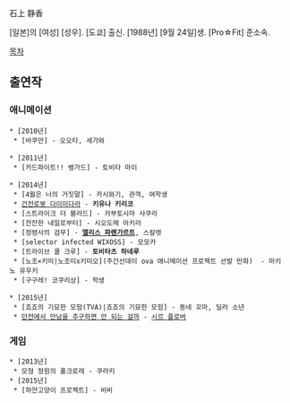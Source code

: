 石上 静香

[일본]의 [여성] [성우]. [도쿄] 출신. [1988년] [9월 24일]생. [Pro☆Fit] 준소속.

[[목차]]

== 출연작 ==
=== 애니메이션 ===
 * [2010년]
  * [바쿠만] - 오오타, 세가와

 * [2011년]
  * [카드파이트!! 뱅가드] - 토비타 마이

 * [2014년]
  * [4월은 너의 거짓말] - 카시와기, 관객, 여학생
  * [[건전로봇 다이미다라]] - '''키유나 키리코'''
  * [스트라이크 더 블러드] - 카부토시마 사쿠라
  * [잔잔한 내일로부터] - 시오도메 아키라
  * [정령사의 검무] - '''[[엘리스 파렌가르트]]''', 스칼렛
  * [selector infected WIXOSS] - 모모카
  * [트라이브 쿨 크루] - '''토비타츠 하네루'''
  * [노조×키미|노조미x키미오](주간선데이 ova 애니메이션 프로젝트 선발 만화)  - 마키노 유우키
  * [구구레! 코쿠리상] - 학생

 * [2015년]
  * [죠죠의 기묘한 모험(TVA)|죠죠의 기묘한 모험] - 동네 꼬마, 딜러 소년
  * [[던전에서 만남을 추구하면 안 되는 걸까]] - [[시르 플로버]]
=== 게임 ===
 * [2013년]
  * 모형 정원의 폴크로레 - 쿠라키
 * [2015년]
  * [하얀고양이 프로젝트] - 비비
